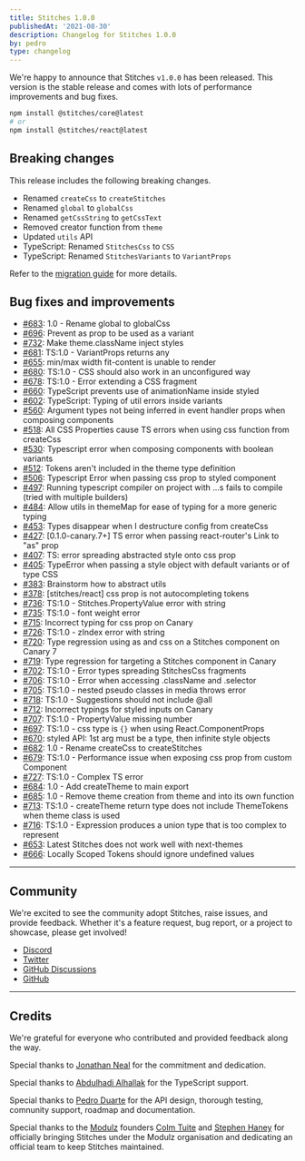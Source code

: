 ```yaml
---
title: Stitches 1.0.0
publishedAt: '2021-08-30'
description: Changelog for Stitches 1.0.0
by: pedro
type: changelog
---
```


We're happy to announce that Stitches `v1.0.0` has been released. This version is the stable release and comes with lots of performance improvements and bug fixes.

```bash
npm install @stitches/core@latest
# or
npm install @stitches/react@latest
```

## Breaking changes

This release includes the following breaking changes.

- Renamed `createCss` to `createStitches`
- Renamed `global` to `globalCss`
- Renamed `getCssString` to `getCssText`
- Removed creator function from `theme`
- Updated `utils` API
- TypeScript: Renamed `StitchesCss` to `CSS`
- TypeScript: Renamed `StitchesVariants` to `VariantProps`

Refer to the [migration guide](/blog/migrating-from-beta-to-v1) for more details.

## Bug fixes and improvements

- [#683](https://github.com/modulz/stitches/issues/683): 1.0 - Rename global to globalCss
- [#696](https://github.com/modulz/stitches/issues/696): Prevent as prop to be used as a variant
- [#732](https://github.com/modulz/stitches/issues/732): Make theme.className inject styles
- [#681](https://github.com/modulz/stitches/issues/681): TS:1.0 - VariantProps returns any
- [#655](https://github.com/modulz/stitches/issues/655): min/max width fit-content is unable to render
- [#680](https://github.com/modulz/stitches/issues/680): TS:1.0 - CSS should also work in an unconfigured way
- [#678](https://github.com/modulz/stitches/issues/678): TS:1.0 - Error extending a CSS fragment
- [#660](https://github.com/modulz/stitches/issues/660): TypeScript prevents use of animationName inside styled
- [#602](https://github.com/modulz/stitches/issues/602): TypeScript: Typing of util errors inside variants
- [#560](https://github.com/modulz/stitches/issues/560): Argument types not being inferred in event handler props when composing components
- [#518](https://github.com/modulz/stitches/issues/518): All CSS Properties cause TS errors when using css function from createCss
- [#530](https://github.com/modulz/stitches/issues/530): Typescript error when composing components with boolean variants
- [#512](https://github.com/modulz/stitches/issues/512): Tokens aren't included in the theme type definition
- [#506](https://github.com/modulz/stitches/issues/506): Typescript Error when passing css prop to styled component
- [#497](https://github.com/modulz/stitches/issues/497): Running typescript compiler on project with …s fails to compile (tried with multiple builders)
- [#484](https://github.com/modulz/stitches/issues/484): Allow utils in themeMap for ease of typing for a more generic typing
- [#453](https://github.com/modulz/stitches/issues/453): Types disappear when I destructure config from createCss
- [#427](https://github.com/modulz/stitches/issues/427): [0.1.0-canary.7+] TS error when passing react-router's Link to "as" prop
- [#407](https://github.com/modulz/stitches/issues/407): TS: error spreading abstracted style onto css prop
- [#405](https://github.com/modulz/stitches/issues/405): TypeError when passing a style object with default variants or of type CSS
- [#383](https://github.com/modulz/stitches/issues/383): Brainstorm how to abstract utils
- [#378](https://github.com/modulz/stitches/issues/378): [stitches/react] css prop is not autocompleting tokens
- [#736](https://github.com/modulz/stitches/issues/736): TS:1.0 - Stitches.PropertyValue error with string
- [#735](https://github.com/modulz/stitches/issues/735): TS:1.0 - font weight error
- [#715](https://github.com/modulz/stitches/issues/715): Incorrect typing for css prop on Canary
- [#726](https://github.com/modulz/stitches/issues/726): TS:1.0 - zIndex error with string
- [#720](https://github.com/modulz/stitches/issues/720): Type regression using as and css on a Stitches component on Canary 7
- [#719](https://github.com/modulz/stitches/issues/719): Type regression for targeting a Stitches component in Canary
- [#702](https://github.com/modulz/stitches/issues/702): TS:1.0 - Error types spreading StitchesCss fragments
- [#706](https://github.com/modulz/stitches/issues/706): TS:1.0 - Error when accessing .className and .selector
- [#705](https://github.com/modulz/stitches/issues/705): TS:1.0 - nested pseudo classes in media throws error
- [#718](https://github.com/modulz/stitches/issues/718): TS:1.0 - Suggestions should not include @all
- [#712](https://github.com/modulz/stitches/issues/712): Incorrect typings for styled inputs on Canary
- [#707](https://github.com/modulz/stitches/issues/707): TS:1.0 - PropertyValue missing number
- [#697](https://github.com/modulz/stitches/issues/697): TS:1.0 - css type is `{}` when using React.ComponentProps
- [#670](https://github.com/modulz/stitches/issues/670): styled API: 1st arg must be a type, then infinite style objects
- [#682](https://github.com/modulz/stitches/issues/682): 1.0 - Rename createCss to createStitches
- [#679](https://github.com/modulz/stitches/issues/679): TS:1.0 - Performance issue when exposing css prop from custom Component
- [#727](https://github.com/modulz/stitches/issues/727): TS:1.0 - Complex TS error
- [#684](https://github.com/modulz/stitches/issues/684): 1.0 - Add createTheme to main export
- [#685](https://github.com/modulz/stitches/issues/685): 1.0 - Remove theme creation from theme and into its own function
- [#713](https://github.com/modulz/stitches/issues/713): TS:1.0 - createTheme return type does not include ThemeTokens when theme class is used
- [#716](https://github.com/modulz/stitches/issues/716): TS:1.0 - Expression produces a union type that is too complex to represent
- [#653](https://github.com/modulz/stitches/issues/653): Latest Stitches does not work well with next-themes
- [#666](https://github.com/modulz/stitches/issues/666): Locally Scoped Tokens should ignore undefined values

---

## Community

We're excited to see the community adopt Stitches, raise issues, and provide feedback. Whether it's a feature request, bug report, or a project to showcase, please get involved!

- [Discord](https://discord.com/invite/H4eG3Mk)
- [Twitter](https://twitter.com/stitchesjs)
- [GitHub Discussions](https://github.com/modulz/stitches/discussions)
- [GitHub](https://github.com/modulz/stitches)

---

## Credits

We're grateful for everyone who contributed and provided feedback along the way.

Special thanks to [Jonathan Neal](https://twitter.com/jon_neal) for the commitment and dedication.

Special thanks to [Abdulhadi Alhallak](https://twitter.com/hadi_hlk) for the TypeScript support.

Special thanks to [Pedro Duarte](https://twitter.com/peduarte) for the API design, thorough testing, comnunity support, roadmap and documentation.

Special thanks to the [Modulz](https://modulz.app) founders [Colm Tuite](https://twitter.com/colmtuite) and [Stephen Haney](https://twitter.com/sdothaney) for officially bringing Stitches under the Modulz organisation and dedicating an official team to keep Stitches maintained.
